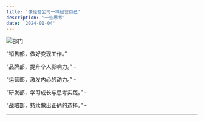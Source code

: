 ```yaml
---
title: '像经营公司一样经营自己'
description: '一些思考'
date: '2024-01-04'
---
```


![部门](/blog/2024010401.png)

“销售部，做好变现工作。” - 

“品牌部，提升个人影响力。” -

“运营部，激发内心的动力。” -

“研发部，学习成长与思考实践。” -

“战略部，持续做出正确的选择。” -


---
